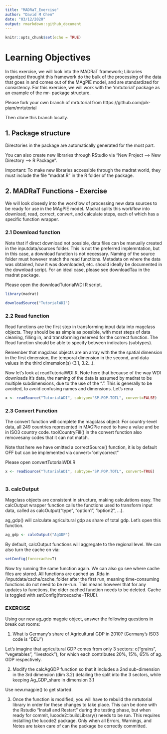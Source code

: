 ```yaml
---
title: "MADRaT_Exercise"
author: "David M Chen"
date: "03/12/2020"
output: rmarkdown::github_document
---
```


```r
knitr::opts_chunk$set(echo = TRUE)
```

# Learning Objectives

In this exercise, we will look into the MADRaT framework; Libraries organized throught this framework do the bulk of the processing of the data that goes in and comes out of the MAgPIE model, and are standardized for consistency. For this exercise, we will work with the 'mrtutorial' package as an example of the mr- package structure. 

Please fork your own branch of mrtutorial from https://github.com/pik-piam/mrtutorial

Then clone this branch locally. 

## 1. Package structure

Directories in the package are automatically generated for the most part. 

You can also create new libraries through RStudio via "New Project --> New Directory --> R Package". 

Important: To make new libraries accessible through the madrat world, they must include the file "madrat.R" in the R folder of the package.  


## 2. MADRaT Functions - Exercise

We will look closesly into the workflow of processing new data sources to be ready for use in the MAgPIE model. Madrat splits this workflow into download, read, correct, convert, and calculate steps, each of which has a specific function wrapper. 


### 2.1 Download function

Note that if direct download not possible, data files can be manually created in the inputdata/sources folder. This is not the preferred implemntation, but in this case, a download function is not necessary. Naming of the source folder must however match the read functions.
Metadata on where the data was obtained, how it was downloaded, etc. should ideally be documented in the download script. For an ideal case, please see downloadTau in the madrat package.

Please open the downloadTutorialWDI R script. 


``` r
library(madrat)

downloadSource("TutorialWDI")

```


### 2.2 Read function

Read functions are the first step in transforming input data into magclass objects. They should be as simple as possible, with most steps of data cleaning, filling in, and transforming reserved for the correct function. The Read function should be able to specify between indicators (subtypes).

Remember that magclass objects are an array with the the spatial dimension in the first dimension, the temporal dimension in the second, and data values in the third dimemsion(s) (3.1, 3.2...).

Now let's look at readTutorialWDI.R. Note here that because of the way WDI downloads it's data, the naming of the data is assumed by madrat to be multiple subdimensions, due to the use of the ".". This is generally to be avoided, to avoid confusing names and dimensions. Let's rena

``` r
x <- readSource("TutorialWDI", subtype="SP.POP.TOTL", convert=FALSE)
```

### 2.3 Convert Function

The convert function will complete the magclass object: For country-level data, all 249 countries represented in MAGPie need to have a value and be in ISO3 country code. toolCountryFill() in the convert function also removesany codes that it can not match. 

Note that here we have omitted a correctSource() function, it is by default OFF but can be implemented via convert="onlycorrect"

Please open convertTutorialWDI.R

``` r
x <- readSource("TutorialWDI", subtype="SP.POP.TOTL", convert=TRUE)
  
```

### 3. calcOutput

Magclass objects are consistent in structure, making calculations easy. The calcOutput wrapper function calls the functions used to transform input data, called as calcOutput("type", "option1", "option2", ...).

ag_gdp() will calculate agricultural gdp as share of total gdp. Let's open this function. 



``` r
ag_gdp <- calcOutput("AgGDP")

```

By default, calcOutput functions will aggregate to the regional level. We can also turn the cache on via:

```r
setConfig(forcecache=T)
```

Now try running the same function again. We can also go see where cache files are stored. 
All functions are cached as .Rda in  /inputdata/cache/cache_folder after the first run, meaning time-consuming functions do not need to be re-run. This means however that for any updates to functions, the older cached function needs to be deleted. Cache is toggled with setConfig(forcecache=TRUE).


### EXERCISE

Using our new ag_gdp magpie object, answer the following questions in break out rooms:

1. What is Germany's share of Agricultural GDP in 2010? (Germany's ISO3 code is "DEU")


Let's imagine that agricultural GDP comes from only 3 sectors: c("grains", "vegetables", "livestock"), for which each contributes 20%, 15%, 65% of ag. GDP respectively. 

2. Modify the calcAgGDP function so that it includes a 2nd sub-dimension in the 3rd dimension (dim 3.2) detailing the split into the 3 sectors, while keeping Ag_GDP_share in dimension 3.1 

Use new.magpie() to get started.

3. Once the function is modified, you will have to rebuild the mrtutorial library in order for these changes to take place. This can be done with the Rstudio "Install and Restart" during the testing phase, but when ready for commit, lucode2::buildLibrary() needs to be run. This requires installing the lucode2 package. Only when all Errors, Warnings, and Notes are taken care of can the package be correctly committed. 



